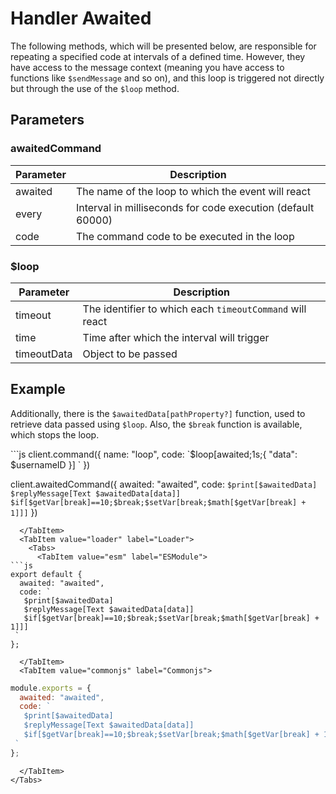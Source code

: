 # Handler Awaited
The following methods, which will be presented below, are responsible for repeating a specified code at intervals of a defined time. However, they have access to the message context (meaning you have access to functions like `$sendMessage` and so on), and this loop is triggered not directly but through the use of the `$loop` method.

## Parameters

### awaitedCommand
| Parameter | Description |
| --------- | ----------- |
| awaited   | The name of the loop to which the event will react |
| every     | Interval in milliseconds for code execution (default 60000) |
| code      | The command code to be executed in the loop |

### $loop
| Parameter | Description |
| --------- | ----------- |
| timeout   | The identifier to which each `timeoutCommand` will react |
| time | Time after which the interval will trigger |
| timeoutData | Object to be passed |

## Example

Additionally, there is the `$awaitedData[pathProperty?]` function, used to retrieve data passed using `$loop`. Also, the `$break` function is available, which stops the loop.


<Tabs>
  <TabItem value="javascript" label="JavaScript">
```js
client.command({
   name: "loop",
   code: `$loop[awaited;1s;{ "data": $usernameID }]
  `
})
 
client.awaitedCommand({
  awaited: "awaited",
  code: `
   $print[$awaitedData]
   $replyMessage[Text $awaitedData[data]]
   $if[$getVar[break]==10;$break;$setVar[break;$math[$getVar[break] + 1]]]
 `
})
```
  </TabItem>
  <TabItem value="loader" label="Loader">
    <Tabs>
      <TabItem value="esm" label="ESModule">
```js
export default {
  awaited: "awaited",
  code: `
   $print[$awaitedData]
   $replyMessage[Text $awaitedData[data]]
   $if[$getVar[break]==10;$break;$setVar[break;$math[$getVar[break] + 1]]]
 `
};
```
      </TabItem>
      <TabItem value="commonjs" label="Commonjs">
```js
module.exports = {
  awaited: "awaited",
  code: `
   $print[$awaitedData]
   $replyMessage[Text $awaitedData[data]]
   $if[$getVar[break]==10;$break;$setVar[break;$math[$getVar[break] + 1]]]
 `
};
```
      </TabItem>
    </Tabs>
  </TabItem>
</Tabs>